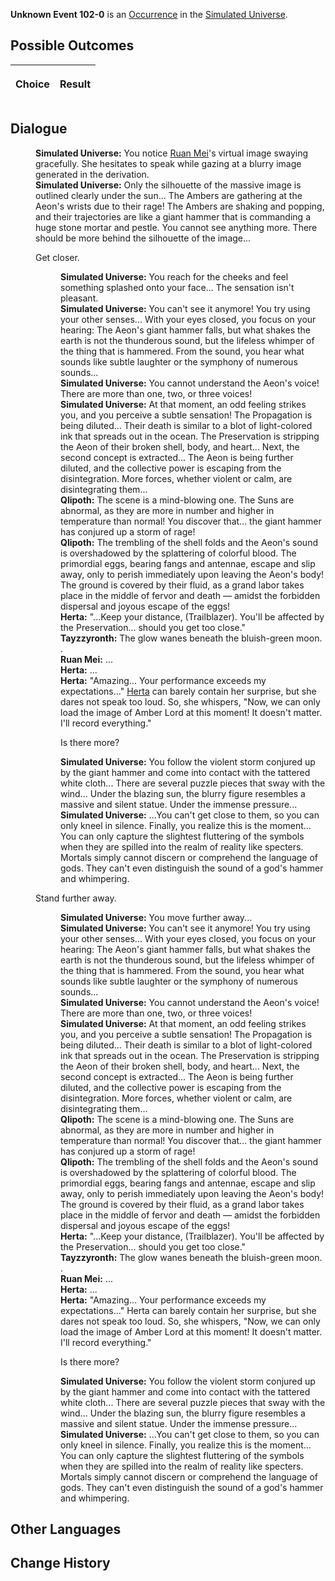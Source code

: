 {{Simulated Universe Event Infobox
|title         = Unknown Event 102-0
|image         = undefined.png
|type          =
|domains_su    = 
|domains_ext   = 
|domains_swarm = 
|domains_gng   = 
|requirements  =
|prev          = 
|next          = 
|indexRewards  =
|characters    = Herta;Ruan Mei
}}
'''Unknown Event 102-0''' is an [[Simulated Universe/Occurrence|Occurrence]] in the [[Simulated Universe]].

==Possible Outcomes==
{| class="article-table"
!Choice
!Result

|}

<!--
==Gameplay Notes==

-->
==Dialogue==
{{Dialogue Start}}
:'''Simulated Universe:''' You notice [[Ruan Mei]]'s virtual image swaying gracefully. She hesitates to speak while gazing at a blurry image generated in the derivation.
:'''Simulated Universe:''' Only the silhouette of the massive image is outlined clearly under the sun... The Ambers are gathering at the Aeon's wrists due to their rage! The Ambers are shaking and popping, and their trajectories are like a giant hammer that is commanding a huge stone mortar and pestle. You cannot see anything more. There should be more behind the silhouette of the image...
:{{DIcon|Arrow}} Get closer.
::'''Simulated Universe:''' You reach for the cheeks and feel something splashed onto your face... The sensation isn't pleasant.
::'''Simulated Universe:''' You can't see it anymore! You try using your other senses... With your eyes closed, you focus on your hearing: The Aeon's giant hammer falls, but what shakes the earth is not the thunderous sound, but the lifeless whimper of the thing that is hammered. From the sound, you hear what sounds like subtle laughter or the symphony of numerous sounds...
::'''Simulated Universe:''' You cannot understand the Aeon's voice! There are more than one, two, or three voices!
::'''Simulated Universe:''' At that moment, an odd feeling strikes you, and you perceive a subtle sensation! The Propagation is being diluted... Their death is similar to a blot of light-colored ink that spreads out in the ocean. The Preservation is stripping the Aeon of their broken shell, body, and heart... Next, the second concept is extracted... The Aeon is being further diluted, and the collective power is escaping from the disintegration. More forces, whether violent or calm, are disintegrating them...
::'''Qlipoth:''' The scene is a mind-blowing one. The Suns are abnormal, as they are more in number and higher in temperature than normal! You discover that... the giant hammer has conjured up a storm of rage!
::'''Qlipoth:''' The trembling of the shell folds and the Aeon's sound is overshadowed by the splattering of colorful blood. The primordial eggs, bearing fangs and antennae, escape and slip away, only to perish immediately upon leaving the Aeon's body! The ground is covered by their fluid, as a grand labor takes place in the middle of fervor and death &mdash; amidst the forbidden dispersal and joyous escape of the eggs!
::'''Herta:''' "...Keep your distance, (Trailblazer). You'll be affected by the Preservation... should you get too close."
::'''Tayzzyronth:''' The glow wanes beneath the bluish-green moon. {{Color|Keyword|They seem to be... falling}}.
::'''Ruan Mei:''' ...
::'''Herta:''' ...
::'''Herta:''' "Amazing... Your performance exceeds my expectations..." [[Herta]] can barely contain her surprise, but she dares not speak too loud. So, she whispers, "Now, we can only load the image of Amber Lord at this moment! It doesn't matter. I'll record everything."
::{{DIcon|Arrow}} Is there more?
::'''Simulated Universe:''' You follow the violent storm conjured up by the giant hammer and come into contact with the tattered white cloth... There are several puzzle pieces that sway with the wind... Under the blazing sun, the blurry figure resembles a massive and silent statue. Under the immense pressure...
::'''Simulated Universe:''' ...You can't get close to them, so you can only kneel in silence. Finally, you realize this is the moment... You can only capture the slightest fluttering of the symbols when they are spilled into the realm of reality like specters. Mortals simply cannot discern or comprehend the language of gods. They can't even distinguish the sound of a god's hammer and whimpering.
:{{DIcon|Arrow}} Stand further away.
::'''Simulated Universe:''' You move further away...
::'''Simulated Universe:''' You can't see it anymore! You try using your other senses... With your eyes closed, you focus on your hearing: The Aeon's giant hammer falls, but what shakes the earth is not the thunderous sound, but the lifeless whimper of the thing that is hammered. From the sound, you hear what sounds like subtle laughter or the symphony of numerous sounds...
::'''Simulated Universe:''' You cannot understand the Aeon's voice! There are more than one, two, or three voices!
::'''Simulated Universe:''' At that moment, an odd feeling strikes you, and you perceive a subtle sensation! The Propagation is being diluted... Their death is similar to a blot of light-colored ink that spreads out in the ocean. The Preservation is stripping the Aeon of their broken shell, body, and heart... Next, the second concept is extracted... The Aeon is being further diluted, and the collective power is escaping from the disintegration. More forces, whether violent or calm, are disintegrating them...
::'''Qlipoth:''' The scene is a mind-blowing one. The Suns are abnormal, as they are more in number and higher in temperature than normal! You discover that... the giant hammer has conjured up a storm of rage!
::'''Qlipoth:''' The trembling of the shell folds and the Aeon's sound is overshadowed by the splattering of colorful blood. The primordial eggs, bearing fangs and antennae, escape and slip away, only to perish immediately upon leaving the Aeon's body! The ground is covered by their fluid, as a grand labor takes place in the middle of fervor and death &mdash; amidst the forbidden dispersal and joyous escape of the eggs!
::'''Herta:''' "...Keep your distance, (Trailblazer). You'll be affected by the Preservation... should you get too close."
::'''Tayzzyronth:''' The glow wanes beneath the bluish-green moon. {{Color|Keyword|They seem to be... falling}}.
::'''Ruan Mei:''' ...
::'''Herta:''' ...
::'''Herta:''' "Amazing... Your performance exceeds my expectations..." Herta can barely contain her surprise, but she dares not speak too loud. So, she whispers, "Now, we can only load the image of Amber Lord at this moment! It doesn't matter. I'll record everything."
::{{DIcon|Arrow}} Is there more?
::'''Simulated Universe:''' You follow the violent storm conjured up by the giant hammer and come into contact with the tattered white cloth... There are several puzzle pieces that sway with the wind... Under the blazing sun, the blurry figure resembles a massive and silent statue. Under the immense pressure...
::'''Simulated Universe:''' ...You can't get close to them, so you can only kneel in silence. Finally, you realize this is the moment... You can only capture the slightest fluttering of the symbols when they are spilled into the realm of reality like specters. Mortals simply cannot discern or comprehend the language of gods. They can't even distinguish the sound of a god's hammer and whimpering.
{{Dialogue End}}

==Other Languages==
{{Other Languages
|en   = 
|zhs  = 
|zht  = 
|ja   = 
|ko   = 
|es   = 
|fr   = 
|ru   = 
|th   = 
|vi   = 
|de   = 
|id   = 
|pt   = 
}}

==Change History==
{{Change History|1.0}}
